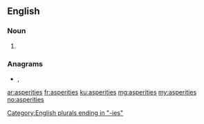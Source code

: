 ==English==

===Noun===
{{head|en|noun plural form}}

# {{plural of|asperity|lang=en}}

===Anagrams===
* {{l|en|patisserie}}, {{l|en|pâtisserie}}

[[Category:English plurals ending in "-ies"]]

[[ar:asperities]]
[[fr:asperities]]
[[ku:asperities]]
[[mg:asperities]]
[[my:asperities]]
[[no:asperities]]